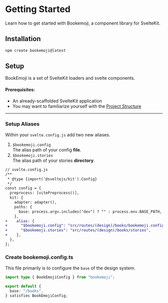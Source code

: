 <script context="module"></script>

# Getting Started

Learn how to get started with Bookemoji, a component library for SvelteKit.

## Installation

```js
npm create bookemoji@latest
```

## Setup

BookEmoji is a set of SvelteKit loaders and svelte components.

#### Prerequisites:

- An already-scaffolded SvelteKit application
- You may want to familiarize yourself with the [Project Structure](project-structure)

---

<h3 id="setup-aliases">Setup Aliases</h3>

Within your `svelte.config.js` add two new aliases. <br />

1. `$bookemoji.config` <br /> The alias path of your config **file**.
2. `$bookemoji.stories` <br /> The alias path of your stories **directory**.

```diff
// svelte.config.js
/**
 * @type {import('@sveltejs/kit').Config}
 */
const config = {
  preprocess: [vitePreprocess()],
  kit: {
    adapter: adapter(),
    paths: {
      base: process.argv.includes("dev") ? "" : process.env.BASE_PATH,
    },
+    alias: {
+      "$bookemoji.config": "src/routes/(design)/books/bookemoji.config.ts",
+      "$bookemoji.stories": "src/routes/(design)/books/stories",
+    },
  },
};

```

<h3 id="create-bookemoji-config">Create bookemoji.config.ts</h3>

This file primarily is to configure the `base` of the design system.

```ts
import type { BookEmojiConfig } from "bookemoji";

export default {
  base: "/books",
} satisfies BookEmojiConfig;
```
